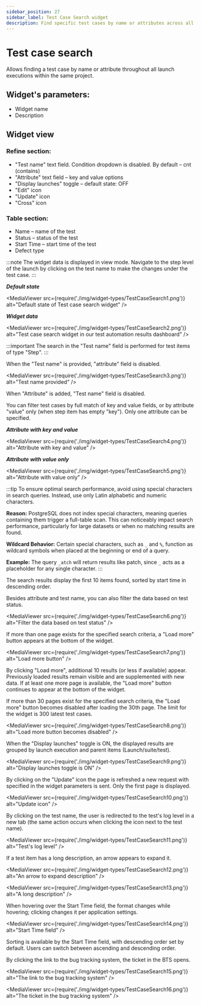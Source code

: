 ```yaml
---
sidebar_position: 27
sidebar_label: Test Case Search widget
description: Find specific test cases by name or attributes across all launches. Search, filter, and drill down into test details using qa metrics dashboard.
---
```


# Test case search

Allows finding a test case by name or attribute throughout all launch executions within the same project.

## Widget's parameters:

- Widget name
- Description

## Widget view

### Refine section:

- "Test name" text field. Condition dropdown is disabled. By default – cnt (contains)
- "Attribute" text field – key and value options
- "Display launches" toggle – default state: OFF
- "Edit" icon
- "Update" icon
- "Cross" icon

### Table section:

- Name – name of the test
- Status – status of the test
- Start Time – start time of the test
- Defect type

:::note
The widget data is displayed in view mode. Navigate to the step level of the launch by clicking on the test name to make the changes under the test case.
:::

***Default state***

<MediaViewer src={require('./img/widget-types/TestCaseSearch1.png')} alt="Default state of Test case search widget" />

***Widget data***

<MediaViewer src={require('./img/widget-types/TestCaseSearch2.png')} alt="Test case search widget in our test automation results dashboard" />

:::important
The search in the "Test name" field is performed for test items of type "Step".
:::

When the "Test name" is provided, "attribute" field is disabled.

<MediaViewer src={require('./img/widget-types/TestCaseSearch3.png')} alt="Test name provided" />

When "Attribute" is added, "Test name" field is disabled.

You can filter test cases by full match of key and value fields, or by attribute "value" only (when step item has empty "key"). Only one attribute can be specified.

***Attribute with key and value***

<MediaViewer src={require('./img/widget-types/TestCaseSearch4.png')} alt="Attribute with key and value" />

***Attribute with value only***

<MediaViewer src={require('./img/widget-types/TestCaseSearch5.png')} alt="Attribute with value only" />

:::tip
To ensure optimal search performance, avoid using special characters in search queries. Instead, use only Latin alphabetic and numeric characters.<br />

**Reason:** PostgreSQL does not index special characters, meaning queries containing them trigger a full-table scan. This can noticeably impact search performance, particularly for large datasets or when no matching results are found.<br />

**Wildcard Behavior:**
Certain special characters, such as ```_``` and ```%```, function as wildcard symbols when placed at the beginning or end of a query.<br />

**Example:** The query ```_atch``` will return results like patch, since ```_``` acts as a placeholder for any single character.
:::

The search results display the first 10 items found, sorted by start time in descending order.

Besides attribute and test name, you can also filter the data based on test status.

<MediaViewer src={require('./img/widget-types/TestCaseSearch6.png')} alt="Filter the data based on test status" />

If more than one page exists for the specified search criteria, a "Load more" button appears at the bottom of the widget.

<MediaViewer src={require('./img/widget-types/TestCaseSearch7.png')} alt="Load more button" />

By clicking "Load more", additional 10 results (or less if available) appear. Previously loaded results remain visible and are supplemented with new data. If at least one more page is available, the "Load more" button continues to appear at the bottom of the widget.

If more than 30 pages exist for the specified search criteria, the "Load more" button becomes disabled after loading the 30th page. The limit for the widget is 300 latest test cases.

<MediaViewer src={require('./img/widget-types/TestCaseSearch8.png')} alt="Load more button becomes disabled" />

When the "Display launches" toggle is ON, the displayed results are grouped by launch execution and parent items (Launch/suite/test).

<MediaViewer src={require('./img/widget-types/TestCaseSearch9.png')} alt="Display launches toggle is ON" />

By clicking on the "Update" icon the page is refreshed a new request with specified in the widget parameters is sent. Only the first page is displayed.

<MediaViewer src={require('./img/widget-types/TestCaseSearch10.png')} alt="Update icon" />

By clicking on the test name, the user is redirected to the test's log level in a new tab (the same action occurs when clicking the icon next to the test name).

<MediaViewer src={require('./img/widget-types/TestCaseSearch11.png')} alt="Test's log level" />

If a test item has a long description, an arrow appears to expand it.

<MediaViewer src={require('./img/widget-types/TestCaseSearch12.png')} alt="An arrow to expand description" />

<MediaViewer src={require('./img/widget-types/TestCaseSearch13.png')} alt="A long description" />

When hovering over the Start Time field, the format changes while hovering; clicking changes it per application settings.

<MediaViewer src={require('./img/widget-types/TestCaseSearch14.png')} alt="Start Time field" />

Sorting is available by the Start Time field, with descending order set by default. Users can switch between ascending and descending order.

By clicking the link to the bug tracking system, the ticket in the BTS opens.

<MediaViewer src={require('./img/widget-types/TestCaseSearch15.png')} alt="The link to the bug tracking system" />

<MediaViewer src={require('./img/widget-types/TestCaseSearch16.png')} alt="The ticket in the bug tracking system" />

<MediaViewer src="https://youtu.be/HxHCJTNqGaY" alt="Test Case Widget" type="video" />
